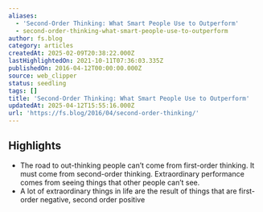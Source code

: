 ```yaml
---
aliases:
  - 'Second-Order Thinking: What Smart People Use to Outperform'
  - second-order-thinking-what-smart-people-use-to-outperform
author: fs.blog
category: articles
createdAt: 2025-02-09T20:38:22.000Z
lastHighlightedOn: 2021-10-11T07:36:03.335Z
publishedOn: 2016-04-12T00:00:00.000Z
source: web_clipper
status: seedling
tags: []
title: 'Second-Order Thinking: What Smart People Use to Outperform'
updatedAt: 2025-04-12T15:55:16.000Z
url: 'https://fs.blog/2016/04/second-order-thinking/'
---
```

## Highlights

- The road to out-thinking people can’t come from first-order thinking. It must come from second-order thinking. Extraordinary performance comes from seeing things that other people can’t see.
- A lot of extraordinary things in life are the result of things that are first-order negative, second order positive
